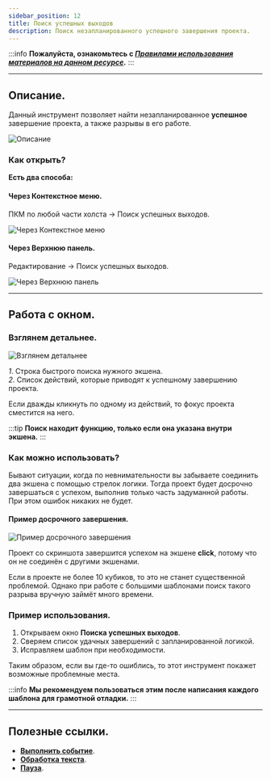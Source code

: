 ```yaml
---
sidebar_position: 12
title: Поиск успешных выходов
description: Поиск незапланированного успешного завершения проекта.
---
```

:::info **Пожалуйста, ознакомьтесь с [*Правилами использования материалов на данном ресурсе*](../Disclaimer).**
:::
_______________________________________________  
## Описание.  
Данный инструмент позволяет найти незапланированное **успешное** завершение проекта, а также разрывы в его работе.  

![Описание](./assets/Search_GoodEnd/Search_GoodEnd_pic1.png)  

### Как открыть?  
**Есть два способа:**  
#### Через Контекстное меню.  
ПКМ по любой части холста → Поиск успешных выходов.  

![Через Контекстное меню](./assets/Search_GoodEnd/Search_GoodEnd_pic2.png)  

#### Через Верхнюю панель.  
Редактирование → Поиск успешных выходов.  

![Через Верхнюю панель](./assets/Search_GoodEnd/Search_GoodEnd_pic3.png)  
_______________________________________________ 
## Работа с окном.  
### Взглянем детальнее.  
![Взглянем детальнее](./assets/Search_GoodEnd/Search_GoodEnd_pic4.png)

*1*. Строка быстрого поиска нужного экшена.  
*2*. Список действий, которые приводят к успешному завершению проекта.  

Если дважды кликнуть по одному из действий, то фокус проекта сместится на него.  

:::tip **Поиск находит функцию, только если она указана внутри экшена.**
:::  

### Как можно использовать?  
Бывают ситуации, когда по невнимательности вы забываете соединить два экшена с помощью стрелок логики. Тогда проект будет досрочно завершаться с успехом, выполнив только часть задуманной работы. При этом ошибок никаких не будет.  

#### Пример досрочного завершения.  
![Пример досрочного завершения](./assets/Search_GoodEnd/Search_GoodEnd_pic5.png)  

Проект со скриншота завершится успехом на экшене **click**, потому что он не соединён с другими экшенами.  

Если в проекте не более 10 кубиков, то это не станет существенной проблемой. Однако при работе с большими шаблонами поиск такого разрыва вручную займёт много времени.  

### Пример использования.  
1. Открываем окно **Поиска успешных выходов**.  
2. Сверяем список удачных завершений с запланированной логикой.  
3. Исправляем шаблон при необходимости.  

Таким образом, если вы где-то ошиблись, то этот инструмент покажет возможные проблемные места.  

:::info **Мы рекомендуем пользоваться этим после написания каждого шаблона для грамотной отладки.**
::: 
_______________________________________________  
## Полезные ссылки.   
- [**Выполнить событие**](../Android/ProLite/RunEvent).  
- [**Обработка текста**](../Data/Text).   
- [**Пауза**](../Project%20Editor/Logic/Pause).